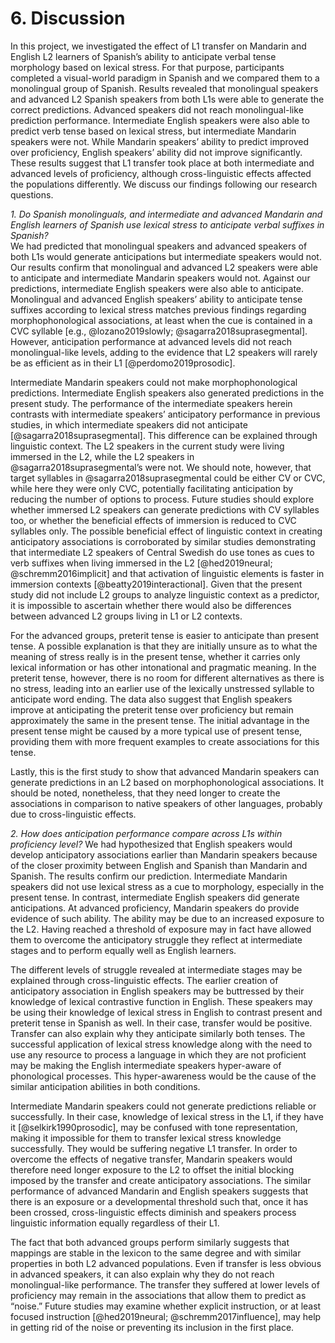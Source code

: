 # 6. Discussion
In this project, we investigated the effect of L1 transfer on Mandarin and English L2 learners of Spanish's ability to anticipate verbal tense morphology based on lexical stress.
For that purpose, participants completed a visual-world paradigm in Spanish and we compared them to a monolingual group of Spanish.
Results revealed that monolingual speakers and advanced L2 Spanish speakers from both L1s were able to generate the correct predictions. 
Advanced speakers did not reach monolingual-like prediction performance. 
Intermediate English speakers were also able to predict verb tense based on lexical stress, but intermediate Mandarin speakers were not. 
While Mandarin speakers’ ability to predict improved over proficiency, English speakers’ ability did not improve significantly. 
These results suggest that L1 transfer took place at both intermediate and advanced levels of proficiency, although cross-linguistic effects affected the populations differently.
We discuss our findings following our research questions.

*1. Do Spanish monolinguals, and intermediate and advanced Mandarin and English learners of Spanish use lexical stress to anticipate verbal suffixes in Spanish?*  
We had predicted that monolingual speakers and advanced speakers of both L1s would generate anticipations but intermediate speakers would not.
Our results confirm that monolingual and advanced L2 speakers were able to anticipate and intermediate Mandarin speakers would not.
Against our predictions, intermediate English speakers were also able to anticipate.
Monolingual and advanced English speakers' ability to anticipate tense suffixes according to lexical stress matches previous findings regarding morphophonological associations, at least when the cue is contained in a CVC syllable [e.g., @lozano2019slowly; @sagarra2018suprasegmental]. 
However, anticipation performance at advanced levels did not reach monolingual-like levels, adding to the evidence that  L2 speakers will rarely be as efficient as in their L1 [@perdomo2019prosodic]. 

Intermediate Mandarin speakers could not make morphophonological predictions.
Intermediate English speakers also generated predictions in the present study.
The performance of the intermediate speakers herein contrasts with intermediate speakers’ anticipatory performance in previous studies, in which intermediate speakers did not anticipate [@sagarra2018suprasegmental]. 
This difference can be explained through linguistic context. 
The L2 speakers in the current study were living immersed in the L2, while the L2 speakers in @sagarra2018suprasegmental’s were not. 
We should note, however, that target syllables in @sagarra2018suprasegmental could be either CV or CVC, while here they were only CVC, potentially facilitating anticipation by reducing the number of options to process. 
Future studies should explore whether immersed L2 speakers can generate predictions with CV syllables too, or whether the beneficial effects of immersion is reduced to CVC syllables only.
The possible beneficial effect of linguistic context in creating anticipatory associations is corroborated by similar studies demonstrating that intermediate L2 speakers of Central Swedish do use tones as cues to verb suffixes when living immersed in the L2 [@hed2019neural; @schremm2016implicit] and that activation of linguistic elements is faster in immersion contexts [@beatty2019interactional].
Given that the present study did not include L2 groups to analyze linguistic context as a predictor, it is impossible to ascertain whether there would also be differences between advanced L2 groups living in L1 or L2 contexts. 

For the advanced groups, preterit tense is easier to anticipate than present tense.
A possible explanation is that they are initially unsure as to what the meaning of stress really is in the present tense, whether it carries only lexical information or has other intonational and pragmatic meaning.
In the preterit tense, however, there is no room for different alternatives as there is no stress, leading into an earlier use of the lexically unstressed syllable to anticipate word ending.
The data also suggest that English speakers improve at anticipating the preterit tense over proficiency but remain approximately the same in the present tense. 
The initial advantage in the present tense might be caused by a more typical use of present tense, providing them with more frequent examples to create associations for this tense. 

Lastly, this is the first study to show that advanced Mandarin speakers can generate predictions in an L2 based on morphophonological associations.
It should be noted, nonetheless, that they need longer to create the associations in comparison to native speakers of other languages, probably due to cross-linguistic effects.

*2. How does anticipation performance compare across L1s within proficiency level?* 
We had hypothesized that English speakers would develop anticipatory associations earlier than Mandarin speakers because of the closer proximity between English and Spanish than Mandarin and Spanish.
The results confirm our prediction.
Intermediate Mandarin speakers did not use lexical stress as a cue to morphology, especially in the present tense.
In contrast, intermediate English speakers did generate anticipations.
At advanced proficiency, Mandarin speakers do provide evidence of such ability.
The ability may be due to an increased exposure to the L2.
Having reached a threshold of exposure may in fact have allowed them to overcome the anticipatory struggle they reflect at intermediate stages and to perform equally well as English learners. 

The different levels of struggle revealed at intermediate stages may be explained through cross-linguistic effects.
The earlier creation of anticipatory association in English speakers may be buttressed by their knowledge of lexical contrastive function in English. 
These speakers may be using their knowledge of lexical stress in English to contrast present and preterit tense in Spanish as well.
In their case, transfer would be positive.
Transfer can also explain why they anticipate similarly both tenses.
The successful application of lexical stress knowledge along with the need to use any resource to process a language in which they are not proficient may be making the English intermediate speakers hyper-aware of phonological processes. 
This hyper-awareness would be the cause of the similar anticipation abilities in both conditions. 

Intermediate Mandarin speakers could not generate predictions reliable or successfully.
In their case, knowledge of lexical stress in the L1, if they have it [@selkirk1990prosodic], may be confused with tone representation, making it impossible for them to transfer lexical stress knowledge successfully.
They would be suffering negative L1 transfer.
In order to overcome the effects of negative transfer, Mandarin speakers would therefore need longer exposure to the L2 to offset the initial blocking imposed by the transfer and create anticipatory associations.
The similar performance of advanced Mandarin and English speakers suggests that there is an exposure or a developmental threshold such that, once it has been crossed, cross-linguistic effects diminish and speakers process linguistic information equally regardless of their L1.

The fact that both advanced groups perform similarly suggests that mappings are stable in the lexicon to the same degree and with similar properties in both L2 advanced populations.
Even if transfer is less obvious in advanced speakers, it can also explain why they do not reach monolingual-like performance.
The transfer they suffered at lower levels of proficiency may remain in the associations that allow them to predict as “noise.”
Future studies may examine whether explicit instruction, or at least focused instruction [@hed2019neural; @schremm2017influence], may help in getting rid of the noise or preventing its inclusion in the first place.
